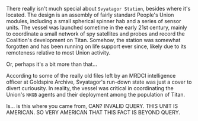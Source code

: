 ---
---


There really isn't much special about `Svyatagor Station`, besides where it's located. The design is an assembly of fairly standard People's Union modules, including a small spherical spinner hab and a series of sensor units. The vessel was launched sometime in the early 21st century, mainly to coordinate a small network of spy satellites and probes and record the Coalition's development on Titan. Somehow, the station was somewhat forgotten and has been running on life support ever since, likely due to its remoteness relative to most Union activity.

Or, perhaps it's a bit more than that...

According to some of the really old files left by an MRDCI intelligence officer at Goldspire Archive, Svyatagor's run-down state was just a cover to divert curiousity. In reality, the vessel was critical in coordinating the Union's `NKGB` agents and their deployment among the population of Titan.

<QuoteRow author={AuthorUniserve} >
Is... is this where you came from, CAN?
</QuoteRow>

<QuoteRow author={AuthorCAN} left>
INVALID QUERY. THIS UNIT IS AMERICAN. SO VERY AMERICAN THAT THIS FACT IS BEYOND QUERY.
</QuoteRow>